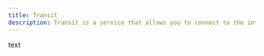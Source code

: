 ---
title: Transit
description: Transit is a service that allows you to connect to the internet through us.
---

text
